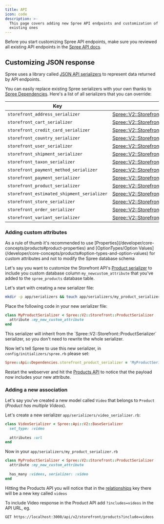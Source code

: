 ```yaml
---
title: API
icon: code
description: >-
  This page covers adding new Spree API endpoints and customization of
  existing ones
---
```


Before you start customizing Spree API endpoints, make sure you reviewed all existing API endpoints in the [Spree API docs](/api-reference).

## Customizing JSON response

Spree uses a library called [JSON API serializers](https://github.com/jsonapi-serializer/jsonapi-serializer) to represent data returned by API endpoints.

You can easily replace existing Spree serializers with your own thanks to [Spree Dependencies](dependencies). Here's a list of all serializers that you can override:

| Key                                      | Value                                               |
|------------------------------------------|-----------------------------------------------------|
| `storefront_address_serializer`            | [Spree::V2::Storefront::AddressSerializer](https://github.com/spree/spree/blob/main/api/app/serializers/spree/v2/storefront/address_serializer.rb)          |
| `storefront_cart_serializer`               | [Spree::V2::Storefront::CartSerializer](https://github.com/spree/spree/blob/main/api/app/serializers/spree/v2/storefront/cart_serializer.rb)             |
| `storefront_credit_card_serializer`        | [Spree::V2::Storefront::CreditCardSerializer](https://github.com/spree/spree/blob/main/api/app/serializers/spree/v2/storefront/credit_card_serializer.rb)       |
| `storefront_country_serializer`            | [Spree::V2::Storefront::CountrySerializer](https://github.com/spree/spree/blob/main/api/app/serializers/spree/v2/storefront/country_serializer.rb)          |
| `storefront_user_serializer`               | [Spree::V2::Storefront::UserSerializer](https://github.com/spree/spree/blob/main/api/app/serializers/spree/v2/storefront/user_serializer.rb)             |
| `storefront_shipment_serializer`           | [Spree::V2::Storefront::ShipmentSerializer](https://github.com/spree/spree/blob/main/api/app/serializers/spree/v2/storefront/shipment_serializer.rb)         |
| `storefront_taxon_serializer`              | [Spree::V2::Storefront::TaxonSerializer](https://github.com/spree/spree/blob/main/api/app/serializers/spree/v2/storefront/taxon_serializer.rb)            |
| `storefront_payment_method_serializer`     | [Spree::V2::Storefront::PaymentMethodSerializer](https://github.com/spree/spree/blob/main/api/app/serializers/spree/v2/storefront/payment_method_serializer.rb)    |
| `storefront_payment_serializer`            | [Spree::V2::Storefront::PaymentSerializer](https://github.com/spree/spree/blob/main/api/app/serializers/spree/v2/storefront/payment_serializer.rb)          |
| `storefront_product_serializer`            | [Spree::V2::Storefront::ProductSerializer](https://github.com/spree/spree/blob/main/api/app/serializers/spree/v2/storefront/product_serializer.rb)          |
| `storefront_estimated_shipment_serializer` | [Spree::V2::Storefront::EstimatedShippingRateSerializer](https://github.com/spree/spree/blob/main/api/app/serializers/spree/v2/storefront/estimated_shipping_rate_serializer.rb) |
| `storefront_store_serializer`              | [Spree::V2::Storefront::StoreSerializer](https://github.com/spree/spree/blob/main/api/app/serializers/spree/v2/storefront/store_serializer.rb)            |
| `storefront_order_serializer`              | [Spree::V2::Storefront::OrderSerializer](https://github.com/spree/spree/blob/main/api/app/serializers/spree/v2/storefront/order_serializer.rb)            |
| `storefront_variant_serializer`            | [Spree::V2::Storefront::VariantSerializer](https://github.com/spree/spree/blob/main/api/app/serializers/spree/v2/storefront/variant_serializer.rb)          |

### Adding custom attributes

<Note>
As a rule of thumb it's recommended to use [Properties](/developer/core-concepts/products#product-properties) and [OptionTypes/Option Values](/developer/core-concepts/products#option-types-and-option-values) for custom attributes and not to modify the Spree database schema
</Note>

Let's say you want to customize the Storefront API's [Product serializer](https://github.com/spree/spree/blob/main/api/app/serializers/spree/v2/storefront/product_serializer.rb) to include you custom database column `my_newcustom_attribute` that you've added to the `spree_products` database table.

Let's start with creating a new serializer file:

```bash
mkdir -p app/serializers && touch app/serializers/my_product_serializer.rb
```

Place the following code in your new serializer file:

```ruby
class MyProductSerializer < Spree::V2::Storefront::ProductSerializer
  attribute :my_new_custom_attribute
end
```

<Info>
This serializer will inherit from the `Spree::V2::Storefront::ProductSerializer` serializer, so you don't need to rewrite the whole serializer.
</Info>

Now let's tell Spree to use this new serializer, in `config/initializers/spree.rb` please set:

```ruby
Spree::Api::Dependencies.storefront_product_serializer = 'MyProductSerializer'
```

Restart the webserver and hit the [Products API](/api-reference/storefront/products/list-all-products) to notice that the payload now includes your new attribute.

### Adding a new association

Let's say you've created a new model called `Video` that belongs to `Product` (_Product has multiple Videos_).

Let's create a new serializer `app/serializers/video_serializer.rb`:

```ruby
class VideoSerializer < Spree::Api::V2::BaseSerializer
  set_type: :video
  
  attributes :url
end
```

Now in your `app/serializers/my_product_serializer.rb`

```ruby
class MyProductSerializer < Spree::V2::Storefront::ProductSerializer
  attribute :my_new_custom_attribute
  
  has_many :videos, serializer: :video
end
```

Hitting the Products API you will notice that in the [relationships](https://jsonapi.org/format/#document-resource-object-relationships) key there will be a new key called `videos`

To include Video response in the Product API add `?includes=videos` in the API URL, eg.

```http
GET https://localhost:3000/api/v2/storefront/products?include=videos
```
